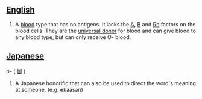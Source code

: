 ==[[English]]==
#A [[blood]] type that has no antigens.  It lacks the [[A]], [[B]] and [[Rh]] factors on the blood cells.  They are the [[universal donor]] for blood and can give blood to any blood type, but can only receive O- blood.

==[[Japanese]]==
''o-'' ( [[御]] )
#A Japanese honorific that can also be used to direct the word's meaning at someone.  (e.g. '''o'''kaasan)